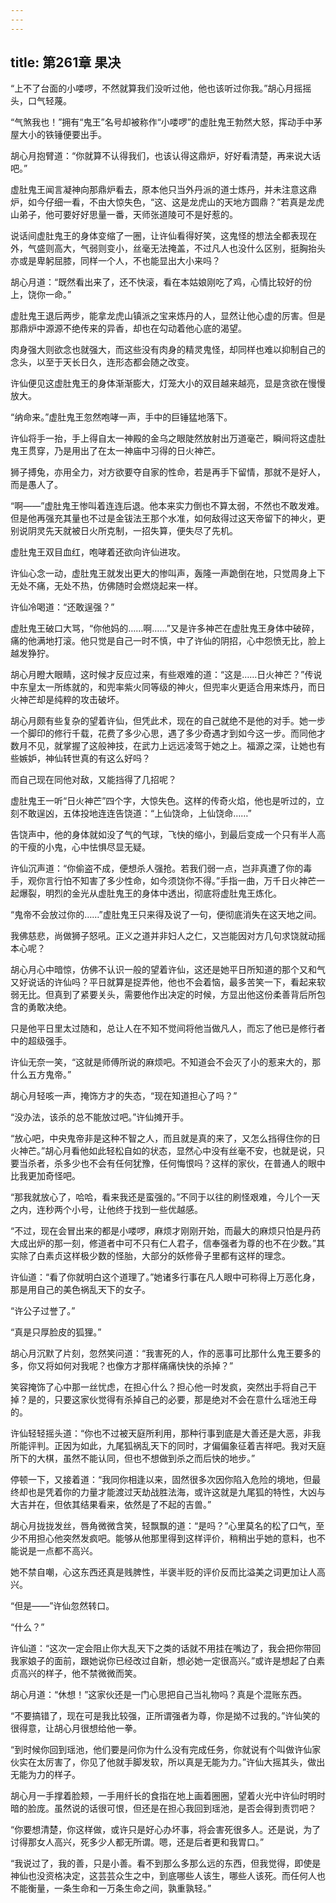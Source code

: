 ```yaml
---
---
---
```

title: 第261章 果决
---





“上不了台面的小喽啰，不然就算我们没听过他，他也该听过你我。”胡心月摇摇头，口气轻蔑。

“气煞我也！”拥有“鬼王”名号却被称作“小喽啰”的虚肚鬼王勃然大怒，挥动手中茅屋大小的铁锤便要出手。

胡心月抱臂道：“你就算不认得我们，也该认得这鼎炉，好好看清楚，再来说大话吧。”

虚肚鬼王闻言凝神向那鼎炉看去，原本他只当外丹派的道士炼丹，并未注意这鼎炉，如今仔细一看，不由大惊失色，“这、这是龙虎山的天地方圆鼎？”若真是龙虎山弟子，他可要好好思量一番，天师张道陵可不是好惹的。

说话间虚肚鬼王的身体变缩了一圈，让许仙看得好笑，这鬼怪的想法全都表现在外，气盛则高大，气弱则变小，丝毫无法掩盖，不过凡人也没什么区别，挺胸抬头亦或是卑躬屈膝，同样一个人，不也能显出大小来吗？

胡心月道：“既然看出来了，还不快滚，看在本姑娘刚吃了鸡，心情比较好的份上，饶你一命。”

虚肚鬼王退后两步，能拿龙虎山镇派之宝来炼丹的人，显然让他心虚的厉害。但是那鼎炉中源源不绝传来的异香，却也在勾动着他心底的渴望。

肉身强大则欲念也就强大，而这些没有肉身的精灵鬼怪，却同样也难以抑制自己的念头，以至于天长日久，连形态都会随之改变。

许仙便见这虚肚鬼王的身体渐渐膨大，灯笼大小的双目越来越亮，显是贪欲在慢慢放大。

“纳命来。”虚肚鬼王忽然咆哮一声，手中的巨锤猛地落下。

许仙将手一抬，手上得自太一神殿的金乌之眼陡然放射出万道毫芒，瞬间将这虚肚鬼王贯穿，乃是用出了在太一神庙中习得的日火神芒。

狮子搏兔，亦用全力，对方欲要夺自家的性命，若是再手下留情，那就不是好人，而是愚人了。

“啊——”虚肚鬼王惨叫着连连后退。他本来实力倒也不算太弱，不然也不敢发难。但是他再强充其量也不过是金钹法王那个水准，如何敌得过这天帝留下的神火，更别说阴灵先天就被日火所克制，一招失算，便失尽了先机。

虚肚鬼王双目血红，咆哮着还欲向许仙进攻。

许仙心念一动，虚肚鬼王就发出更大的惨叫声，轰隆一声跪倒在地，只觉周身上下无处不痛，无处不热，仿佛随时会燃烧起来一样。

许仙冷喝道：“还敢逞强？”

虚肚鬼王破口大骂，“你他妈的……啊……”又是许多神芒在虚肚鬼王身体中破碎，痛的他满地打滚。他只觉是自己一时不慎，中了许仙的阴招，心中怨愤无比，脸上越发狰狞。

胡心月瞪大眼睛，这时候才反应过来，有些艰难的道：“这是……日火神芒？”传说中东皇太一所练就的，和兜率紫火同等级的神火，但兜率火更适合用来炼丹，而日火神芒却是纯粹的攻击破坏。

胡心月颇有些复杂的望着许仙，但凭此术，现在的自己就绝不是他的对手。她一步一个脚印的修行千载，花费了多少心思，遇了多少奇遇才到如今这一步。而同他才数月不见，就掌握了这般神技，在武力上远远凌驾于她之上。福源之深，让她也有些嫉妒，神仙转世真的有这么好吗？

而自己现在同他对敌，又能挡得了几招呢？

虚肚鬼王一听“日火神芒”四个字，大惊失色。这样的传奇火焰，他也是听过的，立刻不敢逞凶，五体投地连连告饶道：“上仙饶命，上仙饶命……”

告饶声中，他的身体就如没了气的气球，飞快的缩小，到最后变成一个只有半人高的干瘦的小鬼，心中怯惧尽显无疑。

许仙沉声道：“你偷盗不成，便想杀人强抢。若我们弱一点，岂非真遭了你的毒手，观你言行怕不知害了多少性命，如今须饶你不得。”手指一曲，万千日火神芒一起爆裂，明烈的金光从虚肚鬼王的身体中透出，彻底将虚肚鬼王炼化。

“鬼帝不会放过你的……”虚肚鬼王只来得及说了一句，便彻底消失在这天地之间。

我佛慈悲，尚做狮子怒吼。正义之道并非妇人之仁，又岂能因对方几句求饶就动摇本心呢？

胡心月心中暗惊，仿佛不认识一般的望着许仙，这还是她平日所知道的那个又和气又好说话的许仙吗？平日就算是捉弄他，他也不会着恼，最多苦笑一下，看起来软弱无比。但真到了紧要关头，需要他作出决定的时候，方显出他这份柔善背后所包含的勇敢决绝。

只是他平日里太过随和，总让人在不知不觉间将他当做凡人，而忘了他已是修行者中的超级强手。

许仙无奈一笑，“这就是师傅所说的麻烦吧。不知道会不会灭了小的惹来大的，那什么五方鬼帝。”

胡心月轻咳一声，掩饰方才的失态，“现在知道担心了吗？”

“没办法，该杀的总不能放过吧。”许仙摊开手。

“放心吧，中央鬼帝非是这种不智之人，而且就是真的来了，又怎么挡得住你的日火神芒。”胡心月看他如此轻松自如的状态，显然心中没有丝毫不安，也就是说，只要当杀者，杀多少也不会有任何犹豫，任何悔恨吗？这样的家伙，在普通人的眼中比我更加奇怪吧。

“那我就放心了，哈哈，看来我还是蛮强的。”不同于以往的刷怪艰难，今儿个一天之内，连秒两个小号，让他终于找到一些优越感。

“不过，现在会冒出来的都是小喽啰，麻烦才刚刚开始，而最大的麻烦只怕是丹药大成出炉的那一刻，修道者中可不只有仁人君子，信奉强者为尊的也不在少数。”其实除了白素贞这样极少数的怪胎，大部分的妖修骨子里都有这样的理念。

许仙道：“看了你就明白这个道理了。”她诸多行事在凡人眼中可称得上万恶化身，那是用自己的美色祸乱天下的女子。

“许公子过誉了。”

“真是只厚脸皮的狐狸。”

胡心月沉默了片刻，忽然笑问道：“我害死的人，作的恶事可比那什么鬼王要多的多，你又将如何对我呢？也像方才那样痛痛快快的杀掉？”

笑容掩饰了心中那一丝忧虑，在担心什么？担心他一时发疯，突然出手将自己干掉？是的，只要这家伙觉得有杀掉自己的必要，那是绝对不会在意什么瑶池王母的。

许仙轻轻摇头道：“你也不过被天庭所利用，那种行事到底是大善还是大恶，非我所能评判。正因为如此，九尾狐祸乱天下的同时，才偏偏象征着吉祥吧。我对天庭所下的大棋，虽然不能认同，但也不想做到杀之而后快的地步。”

停顿一下，又接着道：“我同你相逢以来，固然很多次因你陷入危险的境地，但最终却也是凭着你的力量才能渡过天劫战胜法海，或许这就是九尾狐的特性，大凶与大吉并在，但依其结果看来，依然是了不起的吉兽。”

胡心月拢拢发丝，唇角微微含笑，轻飘飘的道：“是吗？”心里莫名的松了口气，至少不用担心他突然发疯吧。能够从他那里得到这样评价，稍稍出乎她的意料，也不能说是一点都不高兴。

她不禁自嘲，心这东西还真是贱脾性，半褒半贬的评价反而比溢美之词更加让人高兴。

“但是——”许仙忽然转口。

“什么？”

许仙道：“这次一定会阻止你大乱天下之类的话就不用挂在嘴边了，我会把你带回我家娘子的面前，跟她说你已经改过自新，想必她一定很高兴。”或许是想起了白素贞高兴的样子，他不禁微微而笑。

胡心月道：“休想！”这家伙还是一门心思把自己当礼物吗？真是个混账东西。

“不要搞错了，现在可是我比较强，正所谓强者为尊，你是拗不过我的。”许仙笑的很得意，让胡心月很想给他一拳。

“到时候你回到瑶池，他们要是问你为什么没有完成任务，你就说有个叫做许仙家伙实在太厉害了，你见了他就手脚发软，所以真是无能为力。”许仙大摇其头，做出无能为力的样子。

胡心月一手撑着脸颊，一手用纤长的食指在地上画着圈圈，望着火光中许仙时明时暗的脸庞。虽然说的话很可恨，但还是在担心我回到瑶池，是否会得到责罚吧？

“你要想清楚，你这样做，或许只是好心办坏事，将会害死很多人。还是说，为了讨得那女人高兴，死多少人都无所谓。嗯，还是后者更和我胃口。”

“我说过了，我的善，只是小善。看不到那么多那么远的东西，但我觉得，即使是神仙也没资格决定，这芸芸众生之中，到底哪些人该生，哪些人该死。而任何人也不能衡量，一条生命和一万条生命之间，孰重孰轻。”